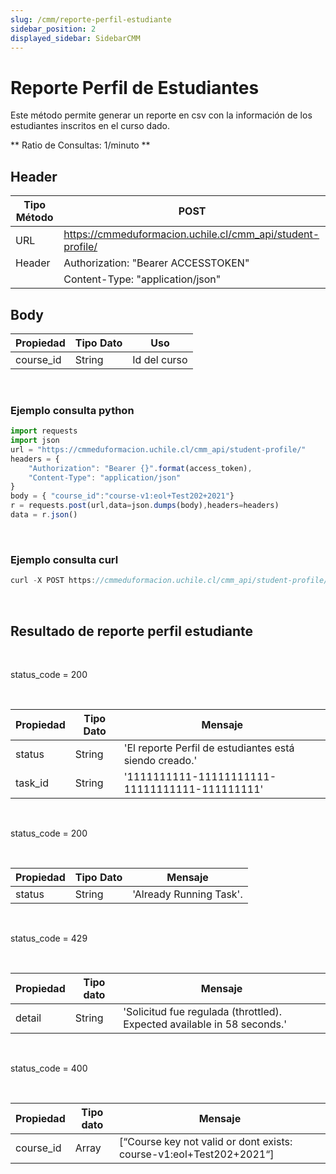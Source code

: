 ```yaml
---
slug: /cmm/reporte-perfil-estudiante
sidebar_position: 2
displayed_sidebar: SidebarCMM
---
```


# Reporte Perfil de Estudiantes

Este método permite generar un reporte en csv con la información de los estudiantes inscritos en el curso dado.

** Ratio de Consultas: 1/minuto **

## Header

| Tipo Método       | POST    |
|-------------------|-------------|
| URL               | https://cmmeduformacion.uchile.cl/cmm_api/student-profile/|
| Header            | Authorization: "Bearer ACCESSTOKEN"    |
|      |  Content-Type: "application/json"    |

## Body

| Propiedad | Tipo Dato | Uso |
| ------------- | --------- | --------------------------------------------- |
| course_id       | String    | Id del curso |

<br/>


### Ejemplo consulta python
```jsx title=
import requests
import json
url = "https://cmmeduformacion.uchile.cl/cmm_api/student-profile/"
headers = {
    "Authorization": "Bearer {}".format(access_token),
    "Content-Type": "application/json"
}
body = { "course_id":"course-v1:eol+Test202+2021"}
r = requests.post(url,data=json.dumps(body),headers=headers)
data = r.json()

```
<br/>

### Ejemplo consulta curl
```jsx title=
curl -X POST https://cmmeduformacion.uchile.cl/cmm_api/student-profile/ -H 'Content-Type: application/json' -H 'Authorization: Bearer ACCESSTOKEN' -d '{"course_id":"course-v1:eol+Test202+2021"}'
```
<br/>

## Resultado de reporte perfil estudiante

<br/>
<Admonition type="tip" icon="💡" title="Resultado esperado:">
  <p>
    status_code = 200
  </p>
</Admonition>
<br/>


| Propiedad | Tipo Dato | Mensaje |
| ------------- | --------- | --------------------------------------------- |
| status       | String    | 'El reporte Perfil de estudiantes está siendo creado.' |
| task_id       | String    | '1111111111-11111111111-11111111111-111111111'|

<br/>
<Admonition type="tip" icon="💡" title="Resultado esperado:">
  <p>
    status_code = 200
  </p>
</Admonition>
<br/>


| Propiedad | Tipo Dato | Mensaje |
| ------------- | --------- | -----------------------|
| status       | String    | 'Already Running Task'. |

<br/>
<Admonition type="danger" icon="🔥" title="Resultado no deseado:">
  <p>
    status_code = 429
  </p>
</Admonition>
<br/>


| Propiedad |Tipo dato  | Mensaje |
| --------------- | --------- | --------- |
| detail       | String   | 'Solicitud fue regulada (throttled). Expected available in 58 seconds.' |


<br/>
<Admonition type="danger" icon="🔥" title="Resultado no deseado:">
  <p>
    status_code = 400
  </p>
</Admonition>
<br/>


| Propiedad |Tipo dato  | Mensaje |
| --------------- | --------- | --------- |
| course_id       | Array   | [“Course key not valid or dont exists: course-v1:eol+Test202+2021“] |